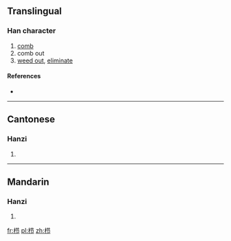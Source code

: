 {{also|櫛}}
==Translingual==

===Han character===
{{Han char|rn=75|rad=木|as=05|sn=9|four=|canj=木廿尸中 (DTSL)}}

# [[comb]]
# comb out
# [[weed out]], [[eliminate]]

====References====
* {{Han ref|kx=0521.121|hdz=21178.040|uh=6809|ud=26633}}

----

==Cantonese==

===Hanzi===
{{yue-hanzi|jyut=|y=jit1|tra=櫛}}

# {{defn|lang=yue|sort=木05}}

----

==Mandarin==

===Hanzi===
{{cmn-hanzi|tra=櫛|pin=[[jié]] ([[jie2]])|wg=chieh<sup>2</sup>}}

# {{defn|lang=cmn|sort=木05}}

[[fr:栉]]
[[pl:栉]]
[[zh:栉]]